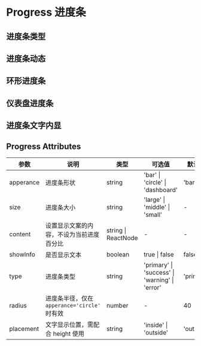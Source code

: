 # Progress 进度条

## 进度条类型


<DemoType />

## 进度条动态


<DemoActive />

## 环形进度条


<DemoCircle />

## 仪表盘进度条


<DemoDash />

## 进度条文字内显


<DemoWord />

## Progress Attributes

| 参数      | 说明                                         | 类型                | 可选值                                         | 默认值    |
| --------- | -------------------------------------------- | ------------------- | ---------------------------------------------- | --------- |
| apperance | 进度条形状                                   | string              | 'bar' \| 'circle' \| 'dashboard'               | 'bar'     |
| size      | 进度条大小                                   | string              | 'large' \| 'middle' \| 'small'                 | -         |
| content   | 设置显示文案的内容，不设为当前进度百分比     | string \| ReactNode | -                                              | -         |
| showInfo  | 是否显示文本                                 | boolean             | true \| false                                  | false     |
| type      | 进度条类型                                   | string              | 'primary' \| 'success' \| 'warning' \| 'error' | 'primary' |
| radius    | 进度条半径，仅在 `apperance='circle'` 时有效 | number              | -                                              | 40        |
| placement | 文字显示位置，需配合 height 使用             | string              | 'inside' \| 'outside'                          | 'outside' |
